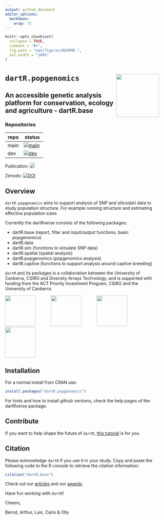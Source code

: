 ---
output: github_document
editor_options: 
  markdown: 
    wrap: 72
---

<!-- README.md is generated from README.Rmd. Please edit that file -->

```{r, include = FALSE}
knitr::opts_chunk$set(
  collapse = TRUE,
  comment = "#>",
  fig.path = "man/figures/README-",
  out.width = "100%"
)
```

# `dartR.popgenomics` <a href="https://green-striped-gecko.github.io/dartR/"><img src="man/figures/dartRlogo.png" align="right" height="140"/></a>

## An accessible genetic analysis platform for conservation, ecology and agriculture - dartR.base

<!-- badges: start -->

### Repositories
| repo | status |
|------|--------|
| main |[![main](https://github.com/green-striped-gecko/dartR.popgenomics/actions/workflows/check-standard.yml/badge.svg?branch=main)](https://github.com/green-striped-gecko/dartR.popgenomics/actions/workflows/check-standard.yml)|
| dev |[![dev](https://github.com/green-striped-gecko/dartR.popgenomics/actions/workflows/check-standard.yml/badge.svg?branch=dev)](https://github.com/green-striped-gecko/dartR.popgenomics/actions/workflows/check-standard.yml) |

Publication:
[![](https://img.shields.io/badge/doi-10.1111/1755--0998.12745-00cccc.svg)](https://doi.org/10.1111/1755-0998.12745)

Zenodo:
[![DOI](https://zenodo.org/badge/86640709.svg)](https://zenodo.org/badge/latestdoi/86640709)


<!-- badges: end -->

## Overview

`dartR.popgenomics` aims to support analysis of SNP and silicodart data to study population structure. For example running structure and estimating effective population sizes

Currently the dartRverse consists of the following packages:

-   dartR.base   (report, filter and input/output functions, basic popgenomics)
-   dartR.data
-   dartR.sim     (functions to simulate SNP data)
-   dartR.spatial (spatial analysis)
-   dartR.popgenomics (popgenomics analysis)
-   dartR.captive (functions to support analysis around captive breeding)

`dartR` and its packages is a collaboration between the University of Canberra, CSIRO and
Diversity Arrays Technology, and is supported with funding from the ACT
Priority Investment Program, CSIRO and the University of Canberra.

<p align="center">

<img src="man/figures/UC.png" height="100"/>    
<img src="man/figures/csiro_logo.png" height="100"/>    
<img src="man/figures/DArT-removebg-preview.png" height="100"/>    
<img src="man/figures/ACT.png" height="100"/>

</p>

## Installation

For a normal install from CRAN use:
```{r, eval=FALSE}
install.packages("dartR.popgenomics")
```


For hints and how to install github versions, check the help pages of the dartRverse package.

## Contribute

If you want to help shape the future of `dartR`, [this
tutorial](http://georges.biomatix.org/storage/app/media/uploaded-files/Tutorial_0_dartR_for_the_Developer_2.0_19-Feb-22.pdf)
is for you.

## Citation

Please acknowledge `dartR` if you use it in your study. Copy and paste
the following code to the R console to retrieve the citation
information:

```{r, eval = FALSE}
citation("dartR.base")
```

Check out our
[articles](https://github.com/green-striped-gecko/dartR/wiki/dartR-team-publications)
and our
[awards](https://github.com/green-striped-gecko/dartR/wiki/dartR-awards).

Have fun working with `dartR`!

Cheers,

Bernd, Arthur, Luis, Carlo & Olly
